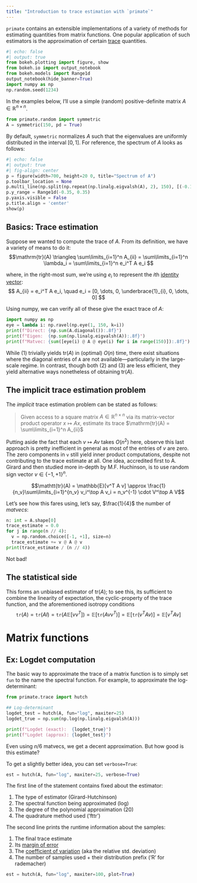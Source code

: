 ```yaml
---
title: "Introduction to trace estimation with `primate`"
---
```


`primate` contains an extensible implementations of a variety of methods for estimating quantities from matrix functions. One popular application of such estimators is the approximation of certain [trace](https://en.wikipedia.org/wiki/Trace_(linear_algebra)) quantities.

<!-- One such method, often used in trace estimation, is the "stochastic Lanczos quadrature" (SLQ) method. Unfortunately, SLQ refer not to one but a host of methods in the literature; though each is typically related, they are often used in different contexts.  -->

```python
#| echo: false
#| output: true
from bokeh.plotting import figure, show
from bokeh.io import output_notebook
from bokeh.models import Range1d
output_notebook(hide_banner=True)
import numpy as np
np.random.seed(1234)
```

In the examples below, I'll use a simple (random) positive-definite matrix $A \in \mathbb{R}^{n \times n}$. 

```python
from primate.random import symmetric
A = symmetric(150, pd = True)
```

By default, `symmetric` normalizes $A$ such that the eigenvalues are uniformly distributed in the interval $[0, 1]$. For reference, the spectrum of $A$ looks as follows:

```python
#| echo: false
#| output: true
#| fig-align: center
p = figure(width=700, height=20 0, title="Spectrum of A")
p.toolbar_location = None
p.multi_line(np.split(np.repeat(np.linalg.eigvalsh(A), 2), 150), [(-0.10, 0.10)]*150)
p.y_range = Range1d(-0.35, 0.35)
p.yaxis.visible = False
p.title.align = 'center'
show(p)
```

## Basics: Trace estimation 

<!-- Whether used for spectral sum estimation, quadrature approximation, or many techniques 
 -->
Suppose we wanted to compute the trace of $A$. From its definition, we have a variety of means to do it: 
$$\mathrm{tr}(A) \triangleq \sum\limits_{i=1}^n A_{ii} = \sum\limits_{i=1}^n \lambda_i = \sum\limits_{i=1}^n e_i^T A e_i $$

where, in the right-most sum, we're using $e_i$ to represent the $i$th [identity vector](https://en.wikipedia.org/wiki/Indicator_vector): 
$$ A_{ii} = e_i^T A e_i, \quad e_i = [0, \dots, 0, \underbrace{1}_{i}, 0, \dots, 0] $$

Using numpy, we can verify all of these give the exact trace of $A$:  
  <!-- 1. Sum the diagonal entries (or use numpy's built-in `.trace()`)
  2. Sum the eigenvalues
  3. Sum $\mathrm{e}_i^T A \mathrm{e}_i$ for all $i \in [1, n]$ -->

```python
import numpy as np
eye = lambda i: np.ravel(np.eye(1, 150, k=i))
print(f"Direct: {np.sum(A.diagonal()):.8f}")
print(f"Eigen:  {np.sum(np.linalg.eigvalsh(A)):.8f}")
print(f"Matvec: {sum([eye(i) @ A @ eye(i) for i in range(150)]):.8f}")
```

While (1) trivially yields $\mathrm{tr}(A)$ in (optimal) $O(n)$ time, there exist situations where the diagonal entries of `A` are not available---particularly in the large-scale regime. In contrast, though both (2) and (3) are less efficient, they yield alternative ways nonetheless of obtaining $\mathrm{tr}(A)$.

## The implicit trace estimation problem

The _implicit_ trace estimation problem can be stated as follows: 

> Given access to a square matrix $A \in \mathbb{R}^{n \times n}$ via its matrix-vector product operator $x \mapsto Ax$, estimate its trace $\mathrm{tr}(A) = \sum\limits_{i=1}^n A_{ii}$

Putting aside the fact that each $v \mapsto Av$ takes $O(n^2)$ here, observe this last approach is pretty inefficient in general as most of the entries of $v$ are zero. The zero components in `v` still yield inner product computations, despite not contributing to the trace estimate at all. One idea, accredited first to A. Girard and then studied more in-depth by M.F. Huchinson, is to use random sign vector $v \in \{-1, +1\}^{n}$. 

$$\mathtt{tr}(A) = \mathbb{E}[v^T A v] \approx \frac{1}{n_v}\sum\limits_{i=1}^{n_v} v_i^\top A v_i = n_v^{-1} \cdot V^\top A V$$

Let's see how this fares using, let's say, $\frac{1}{4}$ the number of _matvecs_: 

```python
n: int = A.shape[0]
trace_estimate = 0.0
for j in range(n // 4):
  v = np.random.choice([-1, +1], size=n)
  trace_estimate += v @ A @ v
print(trace_estimate / (n // 4))
```

Not bad! 

## The statistical side 


This forms an unbiased estimator of $\mathrm{tr}(A)$; to see this, its sufficient to combine the linearity of expectation, the cyclic-property of the trace function, and the aforementioned isotropy conditions
$$\mathtt{tr}(A) = \mathtt{tr}(A I) = \mathtt{tr}(A \mathbb{E}[v v^T]) = \mathbb{E}[\mathtt{tr}(Avv^T)] = \mathbb{E}[\mathtt{tr}(v^T A v)] = \mathbb{E}[v^T A v]$$

# Matrix functions 


## Ex: Logdet computation

The basic way to approximate the trace of a matrix function is to simply set `fun` to the name the spectral function. For example, to approximate the log-determinant:

```python
from primate.trace import hutch

## Log-determinant
logdet_test = hutch(A, fun="log", maxiter=25)
logdet_true = np.sum(np.log(np.linalg.eigvalsh(A)))

print(f"Logdet (exact):  {logdet_true}")
print(f"Logdet (approx): {logdet_test}")
```

Even using $n / 6$ matvecs, we get a decent approximation. But how good is this estimate? 

To get a slightly better idea, you can set `verbose=True`:

```python
est = hutch(A, fun="log", maxiter=25, verbose=True)
```

The first line of the statement contains fixed about the estimator:

1. The type of estimator (Girard-Hutchinson)
2. The spectral function being approximated (log)
2. The degree of the polynomial approximation (20)
3. The quadrature method used ('fttr')

The second line prints the runtime information about the samples:

1. The final trace estimate 
2. Its [margin of error](https://en.wikipedia.org/wiki/Margin_of_error) 
2. The [coefficient of variation](https://en.wikipedia.org/wiki/Coefficient_of_variation) (aka the relative std. deviation)
3. The number of samples used + their distribution prefix ('R' for rademacher)

```python
est = hutch(A, fun="log", maxiter=100, plot=True)
```


<!-- ```{python}
import timeit 
## Based on https://www.mathworks.com/matlabcentral/fileexchange/8548-toeplitzmult
from scipy.linalg import toeplitz
# toeplitz([1,2,3], [1,4,5,6])
T = toeplitz(c)
# x = np.array([0,1,2,3])
T @ c

hutch(A, maxiter=20, deg=5, fun="log")

timeit.timeit(lambda: hutch(A, maxiter=20, deg=5, fun="log", quad="fttr"), number = 1000)
timeit.timeit(lambda: np.sum(np.log(np.linalg.eigvalsh(A))), number = 1000)

``` -->


<!-- ```{python}



M.quad(np.ones(M.shape[0]))
``` -->

<!-- ```{python}
c = np.reciprocal(np.sqrt(n))
trace_estimates = np.empty(n)
for j in range(n):
  v = np.random.choice([-1, +1], size=n)
  trace_estimates[j] = v @ A @ v


est_index = np.arange(1, (n*10)+1)
p = figure(width=200, height=150)
p.line(est_index, (np.cumsum(trace_estimates) / est_index))
p.line(est_index, np.repeat(A.trace(), n*10), color='red')
show(p)
``` -->

<!-- ```{python}
from primate.trace import sl_trace
trace_estimate = sl_trace(A)
print(trace_estimate)
``` -->
<!-- 
```python
# tr_est = np.mean(estimates)
# print(f"Error: {abs(tr_est - A.trace()):.5}")
# print(f"Samples std. deviation: {estimates.std(ddof=1)}")
# print(f"Estimator standard error: {estimates.std(ddof=1)/np.sqrt(len(estimates))}")
``` -->
